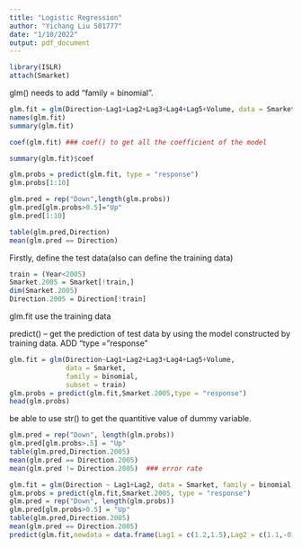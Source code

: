 ```yaml
---
title: "Logistic Regression"
author: "Yichang Liu 501777"
date: "1/10/2022"
output: pdf_document
---
```

```r
library(ISLR)
attach(Smarket)
```

\subsection{Logistic Regression}
\subsection{Logistic Regression WITHOUT TRAINING DATA}
glm() needs to add "family = binomial". 
```r
glm.fit = glm(Direction~Lag1+Lag2+Lag3+Lag4+Lag5+Volume, data = Smarket, family = binomial)
names(glm.fit)
summary(glm.fit)
```

```r
coef(glm.fit) ### coef() to get all the coefficient of the model
```
```r
summary(glm.fit)$coef
```

```r
glm.probs = predict(glm.fit, type = "response")
glm.probs[1:10]
```

```r
glm.pred = rep("Down",length(glm.probs))
glm.pred[glm.probs>0.5]="Up"
glm.pred[1:10]
```

```r
table(glm.pred,Direction)
mean(glm.pred == Direction)
```

\subsection{Logistic Regression WITH TRAINING DATA}

Firstly, define the test data(also can define the training data)
```r
train = (Year<2005)
Smarket.2005 = Smarket[!train,]
dim(Smarket.2005)
Direction.2005 = Direction[!train]
```
glm.fit use the training data

predict() -- get the prediction of test data by using the model constructed by training data. ADD "type = "response"
```r
glm.fit = glm(Direction~Lag1+Lag2+Lag3+Lag4+Lag5+Volume, 
              data = Smarket,
              family = binomial, 
              subset = train)
glm.probs = predict(glm.fit,Smarket.2005,type = "response")
head(glm.probs)
```
be able to use str() to get the quantitive value of dummy variable. 

```r
glm.pred = rep("Down", length(glm.probs))
glm.pred[glm.probs>.5] = "Up"
table(glm.pred,Direction.2005)
mean(glm.pred == Direction.2005)
mean(glm.pred != Direction.2005)  ### error rate
```

\subsubsection{logistic regression to some specific points}
```r
glm.fit = glm(Direction ~ Lag1+Lag2, data = Smarket, family = binomial, subset = train)
glm.probs = predict(glm.fit,Smarket.2005, type = "response")
glm.pred = rep("Down", length(glm.probs))
glm.pred[glm.probs>0.5] = "Up"
table(glm.pred,Direction.2005)
mean(glm.pred == Direction.2005)
predict(glm.fit,newdata = data.frame(Lag1 = c(1.2,1.5),Lag2 = c(1.1,-0.8)),type="response")
```